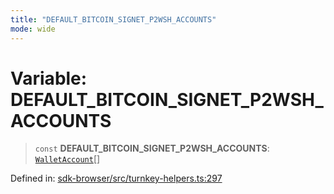 ```yaml
---
title: "DEFAULT_BITCOIN_SIGNET_P2WSH_ACCOUNTS"
mode: wide
---
```

  
# Variable: DEFAULT\_BITCOIN\_SIGNET\_P2WSH\_ACCOUNTS

> `const` **DEFAULT\_BITCOIN\_SIGNET\_P2WSH\_ACCOUNTS**: [`WalletAccount`](../WalletAccount/readme)[]

Defined in: [sdk-browser/src/turnkey-helpers.ts:297](https://github.com/tkhq/sdk/blob/ee72856c3f450731d7501ab05001215768b71500/packages/sdk-browser/src/turnkey-helpers.ts#L297)
